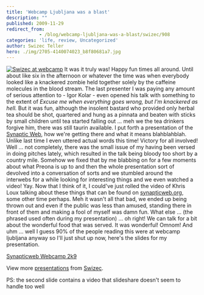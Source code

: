 ```yaml
---
title: 'Webcamp Ljubljana was a blast'
description: ""
published: 2009-11-29
redirect_from: 
            - /blog/webcamp-ljubljana-was-a-blast/swizec/908
categories: 'life, review, Uncategorized'
author: Swizec Teller
hero: ./img/2705-4140074023_b8f80681a7.jpg
---
```

[![](./img/2705-4140074023_b8f80681a7.jpg "Swizec at webcamp")](http://www.flickr.com/photos/ivanbrezakbrkan/4140074023/) It was it truly was! Happy fun times all around. Until about like six in the afternoon or whatever the time was when everybody looked like a knackered zombie held together solely by the caffeine molecules in the blood stream. The last presenter I was paying any amount of serious attention to - Igor Kolar - even opened his talk with something to the extent of _Excuse me when everything goes wrong, but I'm knackered as hell._ But it was fun, although the insolent bastard who provided only herbal tea should be shot, quartered and hung as a pinnata and beaten with sticks by small children until tea started falling out ... meh we the tea drinkers forgive him, there was still taurin available. I put forth a presentation of the [Synaptic Web](http://synapticweb.org/), how we're getting there and what it means blahblahblah. Unlike last time I even uttered actual words this time! Victory for all involved! Well ... not completely, there was the small issue of my having been versed in doing pitches lately, which resulted in the talk being bloody too short by a country mile. Somehow we fixed that by me blabbing on for a few moments about what Preona is up to and then the whole presentation sort of devolved into a conversation of sorts and we stumbled around the interwebs for a while looking for interesting things and we even watched a video! Yay. Now that I think of it, I could've just rolled the video of Khris Loux talking about these things that can be found on [synapticweb.org](http://synapticweb.org/), some other time perhaps. Meh it wasn't all that bad, we ended up being thrown out and even if the public was less than amused, standing there in front of them and making a fool of myself was damn fun. What else ... (the phrased used often during my presentation) ... oh right! We can talk for a bit about the wonderful food that was served. It was wonderful! Omnom! And uhm ... well I guess 90% of the people reading this were at webcamp ljubljana anyway so I'll just shut up now, here's the slides for my presentation.

[Synapticweb Webcamp 2k9](http://www.slideshare.net/Swizec/synapticweb-webcamp-2k9 "Synapticweb Webcamp 2k9")

View more [presentations](http://www.slideshare.net/) from [Swizec](http://www.slideshare.net/Swizec).

PS: the second slide contains a video that slideshare doesn't seem to handle too well